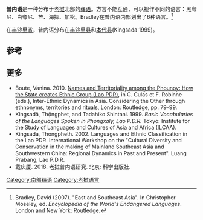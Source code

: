 {{Infobox language
|name=普内语
|nativename=Singsali
|states=[[老挝|老挝]]
|region=[[丰沙里省|丰沙里省]]
|ethnicity=[[贡族|贡族]]
|speakers=45,000
|date=1995–2000
|ref=e18
|familycolor=汉藏语系
|fam2=([[藏缅语族|藏缅语族]])
|fam3=[[缅彝语群|缅彝语群]]
|fam4=[[彝语支|彝语支]]
|fam5=[[彝语南部方言|彝语南部方言]]
|fam6=[[毕苏语群|毕苏语群]]
|fam7=普内–毕苏语
|iso3=pho
|glotto=phun1245
|glottorefname=Phunoi
}}

'''普内语'''是一种分布于[[老挝|老挝]]北部的[[彝语|彝语]]。方言不能互通，可以视作不同的语言：黑夸尼、白夸尼、芒、海探、加松。Bradley在普内语内部划出了6种语言。<ref>Bradley, David (2007). "East and Southeast Asia". In Christopher Moseley, ed. ''Encyclopedia of the World's Endangered Languages''. London and New York: Routledge.</ref>

在[[丰沙里省|丰沙里省]]，普内语分布在[[丰沙里县|丰沙里县]]和[[本代县|本代县]](Kingsada 1999)。

==参考==
{{reflist}}

==更多==
*Boute, Vanina. 2010. [https://www.academia.edu/5191746/Names_and_Territoriality_among_the_Phounoy_How_the_State_creates_Ethnic_Group_Lao_PDR_ Names and Territoriality among the Phounoy: How the State creates Ethnic Group (Lao PDR)], in C. Culas et F. Robinne (eds.), Inter-Ethnic Dynamics in Asia. Considering the Other through ethnonyms, territories and rituals, London: Routledge, pp. 79–99.
*Kingsadā, Thō̜ngphet, and Tadahiko Shintani. 1999. ''Basic Vocabularies of the Languages Spoken in Phongxaly, Lao P.D.R.'' Tokyo: Institute for the Study of Languages and Cultures of Asia and Africa (ILCAA).
*Kingsada, Thongpheth. 2002. Languages and Ethnic Classification in the Lao PDR. International Workshop on the "Cultural Diversity and Conservation in the making of Mainland Southeast Asia and Southwestern China: Regional Dynamics in Past and Present". Luang Prabang, Lao P.D.R.
*戴庆厦. 2018. 老挝普内语研究. 北京: 科学出版社. {{ISBN|9787030567529}}

{{老挝语言}}
{{汉藏语系}}
{{Lolo-Burmese languages}}

[[Category:南部彝语|Category:南部彝语]]
[[Category:老挝语言|Category:老挝语言]]